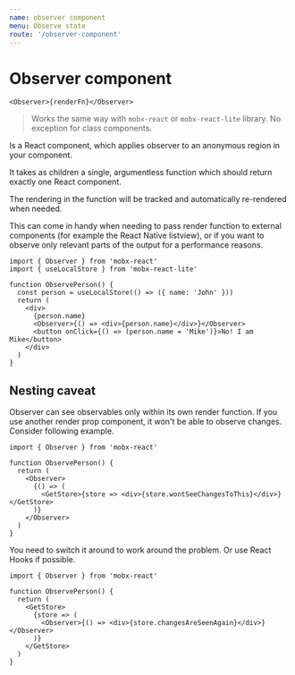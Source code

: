 ```yaml
---
name: observer component
menu: Observe state
route: '/observer-component'
---
```


# Observer component

```tsx
<Observer>{renderFn}</Observer>
```

> Works the same way with `mobx-react` or `mobx-react-lite` library. No exception for class components.

Is a React component, which applies observer to an anonymous region in your component.

It takes as children a single, argumentless function which should return exactly one React component.

The rendering in the function will be tracked and automatically re-rendered when needed.

This can come in handy when needing to pass render function to external components (for example the React Native listview), or if you want to observe only relevant parts of the output for a performance reasons.


<Playground>
  <ObservePerson />
</Playground>

```tsx
import { Observer } from 'mobx-react'
import { useLocalStore } from 'mobx-react-lite'

function ObservePerson() {
  const person = useLocalStore(() => ({ name: 'John' }))
  return (
    <div>
      {person.name}
      <Observer>{() => <div>{person.name}</div>}</Observer>
      <button onClick={() => (person.name = 'Mike')}>No! I am Mike</button>
    </div>
  )
}
```

## Nesting caveat

Observer can see observables only within its own render function. If you use another render prop component, it won't be able to observe changes. Consider following example.

```tsx
import { Observer } from 'mobx-react'

function ObservePerson() {
  return (
    <Observer>
      {() => (
        <GetStore>{store => <div>{store.wontSeeChangesToThis}</div>}</GetStore>
      )}
    </Observer>
  )
}
```

You need to switch it around to work around the problem. Or use React Hooks if possible.

```tsx
import { Observer } from 'mobx-react'

function ObservePerson() {
  return (
    <GetStore>
      {store => (
        <Observer>{() => <div>{store.changesAreSeenAgain}</div>}</Observer>
      )}
    </GetStore>
  )
}
```
